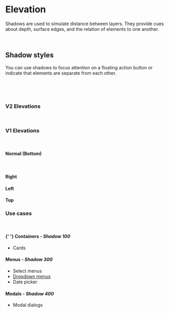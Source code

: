 
<Meta title="Foundation/Elevation" />

# Elevation

Shadows are used to simulate distance between layers. They provide cues about depth, surface edges, and the relation of elements to one another.

<p>&nbsp;</p>

## Shadow styles

You can use shadows to focus attention on a floating action button or indicate that elements are separate from each other.

<p>&nbsp;</p>

<br />

### V2 Elevations

<Elevations libraryVersion="2" />

<p>&nbsp;</p>

### V1 Elevations

<br />

#### Normal (Bottom)

<Elevations libraryVersion="1" direction="bottom" />

<p>&nbsp;</p>

#### Right

<Elevations libraryVersion="1" direction="right" />

#### Left

<Elevations libraryVersion="1" direction="left" />

#### Top

<Elevations libraryVersion="1" direction="top" />

### Use cases

<br />

<h4 style={{ marginTop: `0` }}>
  {' '}
  Containers - <em>Shadow 100</em>
</h4>

- Cards

#### Menus - _Shadow 300_

- Select menus
- [Dropdown menus](?path=/story/components-dropdown--default)
- Date picker

#### Modals - _Shadow 400_

- Modal dialogs
